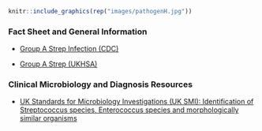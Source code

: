 
```r
knitr::include_graphics(rep("images/pathogenH.jpg"))
```

### Fact Sheet and General Information

* [Group A Strep Infection (CDC)](https://www.cdc.gov/group-a-strep/index.html)

* [Group A Strep (UKHSA)](https://ukhsa.blog.gov.uk/2022/12/05/group-a-strep-what-you-need-to-know/)

### Clinical Microbiology and Diagnosis Resources

* [UK Standards for Microbiology Investigations (UK SMI): Identification of Streptococcus species, Enterococcus species and morphologically similar organisms](https://assets.publishing.service.gov.uk/government/uploads/system/uploads/attachment_data/file/1019677/ID_4i4.pdf)

